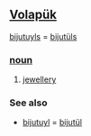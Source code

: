 == [[Volapük]] == 
[[bijutuyls]] = [[bijutüls]] 
=== [[noun]] === 
# [[jewellery]]

=== See also ===
*[[bijutuyl]] = [[bijutül]]